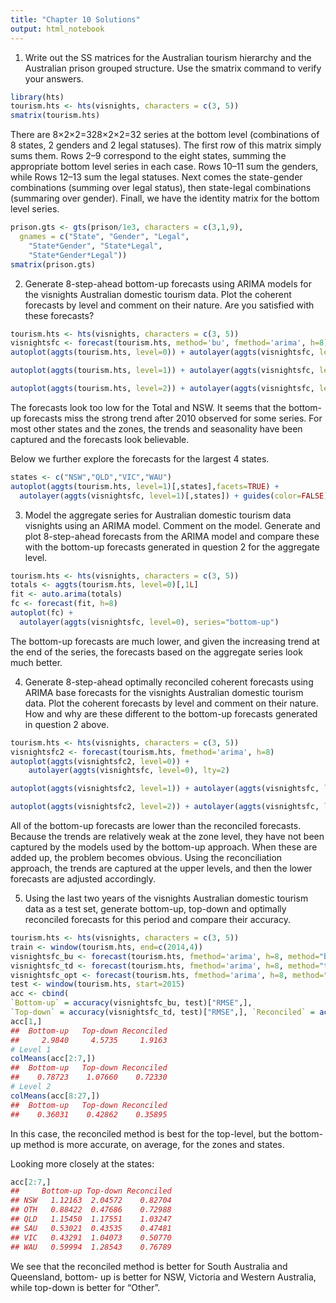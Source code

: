 ```yaml
---
title: "Chapter 10 Solutions"
output: html_notebook
---
```

1. Write out the SS matrices for the Australian tourism hierarchy and the Australian prison grouped structure. Use the smatrix command to verify your answers.
```r
library(hts)
tourism.hts <- hts(visnights, characters = c(3, 5)) 
smatrix(tourism.hts)
```
There are 8×2×2=328×2×2=32 series at the bottom level (combinations of 8 states, 2 genders and 2 legal statuses). The first row of this matrix simply sums them. Rows 2–9 correspond to the eight states, summing the appropriate bottom level series in each case. Rows 10–11 sum the genders, while Rows 12–13 sum the legal statuses. Next comes the state-gender combinations (summing over legal status), then state-legal combinations (summaring over gender). Finall, we have the identity matrix for the bottom level series.
```r
prison.gts <- gts(prison/1e3, characters = c(3,1,9), 
  gnames = c("State", "Gender", "Legal",
    "State*Gender", "State*Legal",
    "State*Gender*Legal")) 
smatrix(prison.gts)
```

2.
Generate 8-step-ahead bottom-up forecasts using ARIMA models for the visnights Australian domestic tourism data. Plot the coherent forecasts by level and comment on their nature. Are you satisfied with these forecasts?
```r
tourism.hts <- hts(visnights, characters = c(3, 5))
visnightsfc <- forecast(tourism.hts, method='bu', fmethod='arima', h=8)
autoplot(aggts(tourism.hts, level=0)) + autolayer(aggts(visnightsfc, level=0), lty=2)
```
```r
autoplot(aggts(tourism.hts, level=1)) + autolayer(aggts(visnightsfc, level=1), lty=2)
```
```r
autoplot(aggts(tourism.hts, level=2)) + autolayer(aggts(visnightsfc, level=2), lty=2)
```
The forecasts look too low for the Total and NSW. It seems that the bottom-up forecasts miss the strong trend after 2010 observed for some series. For most other states and the zones, the trends and seasonality have been captured and the forecasts look believable.

Below we further explore the forecasts for the largest 4 states.
```r
states <- c("NSW","QLD","VIC","WAU") 
autoplot(aggts(tourism.hts, level=1)[,states],facets=TRUE) +
  autolayer(aggts(visnightsfc, level=1)[,states]) + guides(color=FALSE)
```

3. Model the aggregate series for Australian domestic tourism
data visnights using an ARIMA model. Comment on the model. Generate and plot 8-step-ahead forecasts from the ARIMA model and compare these with the bottom-up forecasts generated in question 2 for the aggregate level.
```r
tourism.hts <- hts(visnights, characters = c(3, 5)) 
totals <- aggts(tourism.hts, level=0)[,1L]
fit <- auto.arima(totals)
fc <- forecast(fit, h=8)
autoplot(fc) +
  autolayer(aggts(visnightsfc, level=0), series="bottom-up")
```
 The bottom-up forecasts are much lower, and given the increasing trend at the end of the series, the forecasts based on the aggregate series look much better.
 
 4. Generate 8-step-ahead optimally reconciled coherent forecasts using ARIMA base forecasts for the visnights Australian domestic tourism data. Plot the coherent forecasts by level and comment on their nature. How and why are these different to the bottom-up forecasts generated in question 2 above.
```r
tourism.hts <- hts(visnights, characters = c(3, 5)) 
visnightsfc2 <- forecast(tourism.hts, fmethod='arima', h=8)
autoplot(aggts(visnightsfc2, level=0)) + 
    autolayer(aggts(visnightsfc, level=0), lty=2)
```
```r
autoplot(aggts(visnightsfc2, level=1)) + autolayer(aggts(visnightsfc, level=1), lty=2)
```

```r
autoplot(aggts(visnightsfc2, level=2)) + autolayer(aggts(visnightsfc, level=2), lty=2)
```
All of the bottom-up forecasts are lower than the reconciled forecasts. Because the trends are relatively weak at the zone level, they have not been captured by the models used by the bottom-up approach. When these are added up, the problem becomes obvious. Using the reconciliation approach, the trends are captured at the upper levels, and then the lower forecasts are adjusted accordingly.

5. Using the last two years of the visnights Australian domestic tourism data as a test set, generate bottom-up, top-down and optimally reconciled forecasts for this period and compare their accuracy.
```r
tourism.hts <- hts(visnights, characters = c(3, 5))
train <- window(tourism.hts, end=c(2014,4))
visnightsfc_bu <- forecast(tourism.hts, fmethod='arima', h=8, method="bu") 
visnightsfc_td <- forecast(tourism.hts, fmethod='arima', h=8, method="tdfp") 
visnightsfc_opt <- forecast(tourism.hts, fmethod='arima', h=8, method="comb")
test <- window(tourism.hts, start=2015)
acc <- cbind(
`Bottom-up` = accuracy(visnightsfc_bu, test)["RMSE",],
`Top-down` = accuracy(visnightsfc_td, test)["RMSE",], `Reconciled` = accuracy(visnightsfc_opt, test)["RMSE",]) # Level 0
acc[1,]
##  Bottom-up   Top-down Reconciled
##     2.9840     4.5735     1.9163
# Level 1
colMeans(acc[2:7,])
##  Bottom-up   Top-down Reconciled
##    0.78723    1.07660    0.72330
# Level 2
colMeans(acc[8:27,])
##  Bottom-up   Top-down Reconciled
##    0.36031    0.42862    0.35895
```
In this case, the reconciled method is best for the top-level, but the bottom-up method is more accurate, on average, for the zones and states.

Looking more closely at the states:
```r
acc[2:7,]
##     Bottom-up Top-down Reconciled
## NSW   1.12163  2.04572    0.82704
## OTH   0.88422  0.47686    0.72988
## QLD   1.15450  1.17551    1.03247
## SAU   0.53021  0.43535    0.47481
## VIC   0.43291  1.04073    0.50770
## WAU   0.59994  1.28543    0.76789
```
We see that the reconciled method is better for South Australia and Queensland, bottom- up is better for NSW, Victoria and Western Australia, while top-down is better for “Other”.